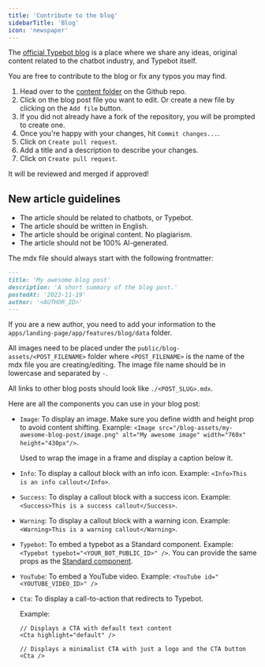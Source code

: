 ```yaml
---
title: 'Contribute to the blog'
sidebarTitle: 'Blog'
icon: 'newspaper'
---
```


The [official Typebot blog](https://typebot.io/blog) is a place where we share any ideas, original content related to the chatbot industry, and Typebot itself.

You are free to contribute to the blog or fix any typos you may find.

1. Head over to the [content folder](https://github.com/baptisteArno/typebot.io/tree/main/apps/landing-page/app/features/blog/content) on the Github repo.
2. Click on the blog post file you want to edit. Or create a new file by clicking on the `Add file` button.
3. If you did not already have a fork of the repository, you will be prompted to create one.
4. Once you're happy with your changes, hit `Commit changes...`.
5. Click on `Create pull request`.
6. Add a title and a description to describe your changes.
7. Click on `Create pull request`.

It will be reviewed and merged if approved!

## New article guidelines

- The article should be related to chatbots, or Typebot.
- The article should be written in English.
- The article should be original content. No plagiarism.
- The article should not be 100% AI-generated.

The mdx file should always start with the following frontmatter:

```md
---
title: 'My awesome blog post'
description: 'A short summary of the blog post.'
postedAt: '2023-11-19'
author: '<AUTHOR_ID>'
---
```

If you are a new author, you need to add your information to the `apps/landing-page/app/features/blog/data` folder.

All images need to be placed under the `public/blog-assets/<POST_FILENAME>` folder where `<POST_FILENAME>` is the name of the mdx file you are creating/editing. The image file name should be in lowercase and separated by `-`.

All links to other blog posts should look like `./<POST_SLUG>.mdx`.

Here are all the components you can use in your blog post:

- `Image`: To display an image. Make sure you define width and height prop to avoid content shifting. Example: `<Image src="/blog-assets/my-awesome-blog-post/image.png" alt="My awesome image" width="760x" height="430px"/>`.

  <ResponseField name="caption" type="string">
    Used to wrap the image in a frame and display a caption below it.
  </ResponseField>

- `Info`: To display a callout block with an info icon. Example: `<Info>This is an info callout</Info>`.
- `Success`: To display a callout block with a success icon. Example: `<Success>This is a success callout</Success>`.
- `Warning`: To display a callout block with a warning icon. Example: `<Warning>This is a warning callout</Warning>`.
- `Typebot`: To embed a typebot as a Standard component. Example: `<Typebot typebot="<YOUR_BOT_PUBLIC_ID>" />`. You can provide the same props as the [Standard component](../../deploy/web/react#standard).
- `YouTube`: To embed a YouTube video. Example: `<YouTube id="<YOUTUBE_VIDEO_ID>" />`
- `Cta`: To display a call-to-action that redirects to Typebot.

  <ResponseField name="highlight" type="'default'" />

  Example:
  ```tsx
  // Displays a CTA with default text content
  <Cta highlight="default" />

  // Displays a minimalist CTA with just a logo and the CTA button
  <Cta />
  ```
